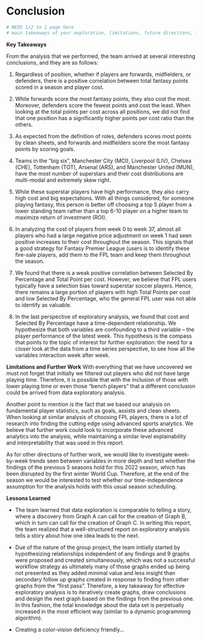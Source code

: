 # Conclusion
```r
# NEED 1/2 to 1 page here
# main takeaways of your exploration, limitations, future directions, lessons learned.
```

**Key Takeaways**

From the analysis that we performed, the team arrived at several interesting conclusions, and they are as follows:

1. Regardless of position, whether if players are forwards, midfielders, or defenders, there is a positive correlation between total fantasy points scored in a season and player cost. 

2. While forwards score the most fantasy points, they also cost the most. Moreover, defenders score the fewest points and cost the least. When looking at the total points per cost across all positions, we did not find that one position has a significantly higher points per cost ratio than the others. 

3. As expected from the definition of roles, defenders scores most points by clean sheets, and forwards and midfielders score the most fantasy points by scoring goals.

4. Teams in the “big six”, Manchester City (MCI), Liverpool (LIV), Chelsea (CHE), Tottenham (TOT), Arsenal (ARS), and Manchester United (MUN), have the most number of superstars and their cost distributions are multi-modal and extremely skew right. 

5. While these superstar players have high performance, they also carry high cost and big expectations. With all things considered, for someone playing fantasy, this person is better off choosing a top 5 player from a lower standing team rather than a top 6-10 player on a higher team to maximize return of investment (ROI).

6. In analyzing the cost of players from week 0 to week 37, almost all players who had a large negative price adjustment on week 1 had seen positive increases to their cost throughout the season. This signals that a good strategy for Fantasy Premier League (users is to identify these fire-sale players, add them to the FPL team and keep them throughout the season.

7. We found that there is a weak positive correlation between Selected By Percentage and Total Point per cost. However, we believe that FPL users typically have a selection bias toward superstar soccer players. Hence,
there remains a large portion of players with high Total Points per cost and low Selected By Percentage, who the general FPL user was not able to identify as valuable. 

8. In the last perspective of exploratory analysis, we found that cost and Selected By Percentage have a time-dependent relationship. We hypothesize that both variables are confounding to a third variable – the player performance of the latest week. This hypothesis is the compass that points to the topic of interest for further exploration: the need for a closer look at the data from a time series perspective, to see how all the variables interaction week after week.

**Limitations and Further Work**
With everything that we have uncovered we must not forget that initially we filtered out players who did not have large playing time. Therefore, it is possible that with the inclusion of those with lower playing time or even those “bench players” that a different conclusion could be arrived from data exploratory analysis.

Another point to mention is the fact that we based our analysis on fundamental player statistics, such as goals, assists and clean sheets. When looking at similar analysis of choosing FPL players, there is a lot of research into finding the cutting edge using advanced sports analytics. We believe that further work could look to incorporate these advanced analytics into the analysis, while maintaining a similar level explainability and interpretability that was used in this report. 

As for other directions of further work, we would like to investigate week-by-week trends seen between variables in more depth and test whether the findings of the previous 5 seasons hold for this 2022 season, which has been disrupted by the first winter World Cup. Therefore, at the end of the season we would be interested to test whether our time-independence assumption for the analysis holds with this usual season scheduling. 

**Lessons Learned**

* The team learned that data exploration is comparable to telling a story, where a discovery from Graph A can call for the creation of Graph B, which in turn can call for the creation of Graph C. In writing this report, the team realized that a well-structured report on exploratory analysis tells a story about how one idea leads to the next.

* Due of the nature of the group project, the team initially started by hypothesizing relationships independent of any findings and 9 graphs were proposed and created simultaneously, which was not a successful workflow strategy as ultimately many of those graphs ended up being not presented as they added minimal value and less insight than secondary follow up graphs created in response to finding from other graphs from the “first pass”. Therefore, a key takeaway for effective exploratory analysis is to iteratively create graphs, draw conclusions and design the next graph based on the findings from the previous one. In this fashion, the total knowledge about the data set is perpetually increased in the most efficient way (similar to a dynamic programming algorithm).

* Creating a color-vision deficiency friendly...

